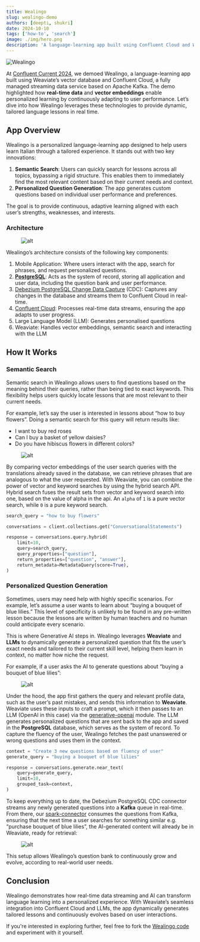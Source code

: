 ```yaml
---
title: Wealingo
slug: wealingo-demo
authors: [deepti, shukri]
date: 2024-10-10
tags: ['how-to', 'search']
image: ./img/hero.png
description: 'A language-learning app built using Confluent Cloud and Weaviate.'
---
```


![Wealingo](./img/hero.png)

At [Confluent Current 2024](https://current.confluent.io/), we demoed Wealingo, a language-learning app built using Weaviate’s vector database and Confluent Cloud, a fully managed streaming data service based on Apache Kafka. The demo highlighted how **real-time data** and **vector embeddings** enable personalized learning by continuously adapting to user performance. Let’s dive into how Wealingo leverages these technologies to provide dynamic, tailored language lessons in real time.

## App Overview

Wealingo is a personalized language-learning app designed to help users learn Italian through a tailored experience. It stands out with two key innovations:

1. **Semantic Search**: Users can quickly search for lessons across all topics, bypassing a rigid structure. This enables them to immediately find the most relevant content based on their current needs and context.
2. **Personalized Question Generation**: The app generates custom questions based on individual user performance and preferences.

The goal is to provide continuous, adaptive learning aligned with each user’s strengths, weaknesses, and interests.

### Architecture

<figure style={{ maxWidth: "90%", margin: "0 auto" }}>
  <img
    src={require('./img/image.png').default}
    alt="alt"
    style={{ width: "100%" }}
  />
</figure>

Wealingo’s architecture consists of the following key components:

1. Mobile Application: Where users interact with the app, search for phrases, and request personalized questions.
2. [**PostgreSQL**](https://www.postgresql.org/): Acts as the system of record, storing all application and user data, including the question bank and user performance.
3. [Debezium PostgreSQL Change Data Capture](https://debezium.io/documentation/reference/stable/connectors/postgresql.html) (CDC): Captures any changes in the database and streams them to Confluent Cloud in real-time.
4. [Confluent Cloud](https://www.confluent.io/confluent-cloud/): Processes real-time data streams, ensuring the app adapts to user progress.
5. Large Language Model (LLM): Generates personalised questions
6. Weaviate: Handles vector embeddings, semantic search and interacting with the LLM

## How It Works

### Semantic Search

Semantic search in Wealingo allows users to find questions based on the meaning behind their queries, rather than being tied to exact keywords. This flexibility helps users quickly locate lessons that are most relevant to their current needs.

For example, let’s say the user is interested in lessons about “how to buy flowers”. Doing a semantic search for this query will return results like:

- I want to buy red roses
- Can I buy a basket of yellow daisies?
- Do you have hibiscus flowers in different colors?

<figure style={{ maxWidth: "90%", margin: "0 auto" }}>
  <img
    src={require('./img/image1.png').default}
    alt="alt"
    style={{ width: "100%" }}
  />
</figure>

By comparing vector embeddings of the user search queries with the translations already saved in the database, we can retrieve phrases that are analogous to what the user requested. With Weaviate, you can combine the power of vector and keyword searches by using the hybrid search API. Hybrid search fuses the result sets from vector and keyword search into one, based on the value of alpha in the api. An `alpha` of `1` is a pure vector search, while `0` is a pure keyword search. 

```python
search_query = "how to buy flowers"

conversations = client.collections.get("ConversationalStatements")

response = conversations.query.hybrid(
    limit=10,
    query=search_query,
    query_properties=["question"],
    return_properties=["question", "answer"],
    return_metadata=MetadataQuery(score=True),
)
```

### Personalized Question Generation

Sometimes, users may need help with highly specific scenarios. For example, let’s assume a user wants to learn about “buying a bouquet of blue lilies.” This level of specificity is unlikely to be found in any pre-written lesson because the lessons are written by human teachers and no human could anticipate every scenario.

This is where Generative AI steps in. Wealingo leverages **Weaviate** and **LLMs** to dynamically generate a personalized question that fits the user’s exact needs and tailored to their current skill level, helping them learn in context, no matter how niche the request.

For example, if a user asks the AI to generate questions about  “buying a bouquet of blue lilies”:

<figure style={{ maxWidth: "60%", margin: "0 auto" }}>
  <img
    src={require('./img/image2.png').default}
    alt="alt"
    style={{ width: "100%" }}
  />
</figure>

Under the hood,  the app first gathers the query and relevant profile data, such as the user’s past mistakes, and sends this information to **Weaviate**. Weaviate uses these inputs to craft a prompt, which it then passes to an LLM (OpenAI in this case) via the [generative-openai](https://docs.weaviate.io/weaviate/model-providers/openai/generative) module. The LLM generates personalized questions that are sent back to the app and saved in the **PostgreSQL** database, which serves as the system of record. To capture the fluency of the user, Wealingo fetches the past unanswered or wrong questions and uses them in the context. 

```python
context = "Create 3 new questions based on fluency of user"
generate_query = "buying a bouquet of blue lilies"

response = conversations.generate.near_text(
    query=generate_query,
    limit=10,
    grouped_task=context,
)
```

To keep everything up to date, the Debezium PostgreSQL CDC connector streams any newly generated questions into a **Kafka** queue in real-time. From there, our [spark-connector](https://github.com/weaviate/spark-connector) consumes the questions from Kafka, ensuring that the next time a user searches for something similar e.g. “purchase bouquet of blue lilies”, the AI-generated content will already be in Weaviate, ready for retrieval:

<figure style={{ maxWidth: "80%", margin: "0 auto" }}>
  <img
    src={require('./img/image3.png').default}
    alt="alt"
    style={{ width: "100%" }}
  />
</figure>

This setup allows Wealingo’s question bank to continuously grow and evolve, according to real-world user needs.

## Conclusion

Wealingo demonstrates how real-time data streaming and AI can transform language learning into a personalized experience. With Weaviate’s seamless integration into Confluent Cloud and LLMs, the app dynamically generates tailored lessons and continuously evolves based on user interactions.

If you're interested in exploring further, feel free to fork the [Wealingo code](https://github.com/weaviate/wealingo-demo) and experiment with it yourself.


<WhatsNext />
